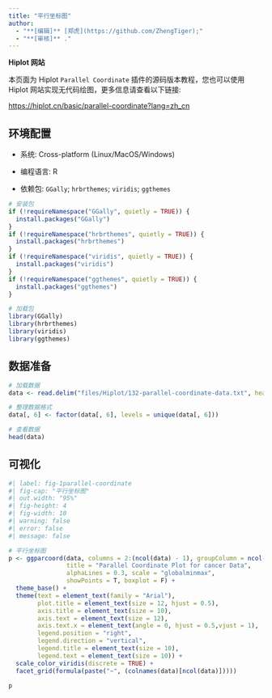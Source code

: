 ```yaml
---
title: "平行坐标图"
author:
  - "**[编辑]** [郑虎](https://github.com/ZhengTiger);"
  - "**[审核]** ."
---
```


::: callout-note
**Hiplot 网站**

本页面为 Hiplot `Parallel Coordinate` 插件的源码版本教程，您也可以使用 Hiplot 网站实现无代码绘图，更多信息请查看以下链接:

<https://hiplot.cn/basic/parallel-coordinate?lang=zh_cn>
:::

## 环境配置

-   系统: Cross-platform (Linux/MacOS/Windows)

-   编程语言: R

-   依赖包: `GGally`; `hrbrthemes`; `viridis`; `ggthemes`

```r
# 安装包
if (!requireNamespace("GGally", quietly = TRUE)) {
  install.packages("GGally")
}
if (!requireNamespace("hrbrthemes", quietly = TRUE)) {
  install.packages("hrbrthemes")
}
if (!requireNamespace("viridis", quietly = TRUE)) {
  install.packages("viridis")
}
if (!requireNamespace("ggthemes", quietly = TRUE)) {
  install.packages("ggthemes")
}

# 加载包
library(GGally)
library(hrbrthemes)
library(viridis)
library(ggthemes)
```

## 数据准备

```r
# 加载数据
data <- read.delim("files/Hiplot/132-parallel-coordinate-data.txt", header = T)

# 整理数据格式
data[, 6] <- factor(data[, 6], levels = unique(data[, 6]))

# 查看数据
head(data)
```

## 可视化

```r
#| label: fig-1parallel-coordinate
#| fig-cap: "平行坐标图"
#| out.width: "95%"
#| fig-height: 4
#| fig-width: 10
#| warning: false
#| error: false
#| message: false

# 平行坐标图
p <- ggparcoord(data, columns = 2:(ncol(data) - 1), groupColumn = ncol(data),
                title = "Parallel Coordinate Plot for cancer Data",
                alphaLines = 0.3, scale = "globalminmax",
                showPoints = T, boxplot = F) +
  theme_base() +
  theme(text = element_text(family = "Arial"),
        plot.title = element_text(size = 12, hjust = 0.5),
        axis.title = element_text(size = 10),
        axis.text = element_text(size = 12),
        axis.text.x = element_text(angle = 0, hjust = 0.5,vjust = 1),
        legend.position = "right",
        legend.direction = "vertical",
        legend.title = element_text(size = 10),
        legend.text = element_text(size = 10)) +
  scale_color_viridis(discrete = TRUE) +
  facet_grid(formula(paste("~", (colnames(data)[ncol(data)]))))

p
```


